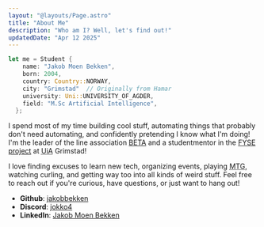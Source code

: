 ```yaml
---
layout: "@layouts/Page.astro"
title: "About Me"
description: "Who am I? Well, let's find out!"
updatedDate: "Apr 12 2025"
---
```


```rust
let me = Student {
    name: "Jakob Moen Bekken",
    born: 2004,
    country: Country::NORWAY,
    city: "Grimstad"  // Originally from Hamar
    university: Uni::UNIVERSITY_OF_AGDER,
    field: "M.Sc Artificial Intelligence",
  };
```

I spend most of my time building cool stuff, automating things that probably don't need automating, and confidently pretending I know what I'm doing! I'm the leader of the line association [BETA](https://www.linkedin.com/company/beta-engineering-technology-association) and a studentmentor in the [FYSE project](https://www.uia.no/om-uia/fakultet/teknologi-og-realfag/studentmentorordning/) at <abbr title="University of Agder">UiA</abbr> Grimstad!

I love finding excuses to learn new tech, organizing events, playing <abbr title="Magic: The Gathering">MTG</abbr>, watching curling, and getting way too into all kinds of weird stuff. Feel free to reach out if you're curious, have questions, or just want to hang out!

- **Github**: [jakobbekken](https://github.com/jakobbekken)
- **Discord**: [jokko4](https://discordapp.com/users/272083939437445120)
- **LinkedIn**: [Jakob Moen Bekken](https://www.linkedin.com/in/jakob-moen-bekken-52643927a/)
